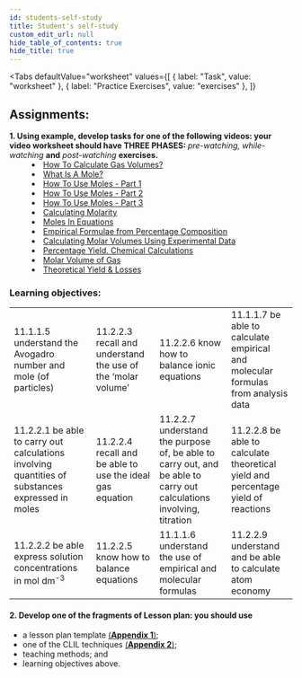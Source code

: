 ```yaml
---
id: students-self-study
title: Student's self-study
custom_edit_url: null
hide_table_of_contents: true
hide_title: true
---
```



<Tabs
  defaultValue="worksheet"
  values={[
    { label: "Task", value: "worksheet" },
    { label: "Practice Exercises", value: "exercises" },
  ]}
>

<TabItem value="worksheet">

## Assignments:

<dl>
  <dt>
    <strong>
      1. Using example, develop tasks for one of the following videos: your
      video worksheet should have THREE PHASES:
    </strong>
    <em> pre-watching, while-watching</em> <strong>and</strong> <em>
      post-watching
    </em> <strong>exercises.</strong>
  </dt>
  <dd>
    <li>
      <a href='https://youtu.be/_CyIgvYNolE'>
        How To Calculate Gas Volumes? 
      </a>
    </li>
    <li>
      <a href='https://youtu.be/imO0-wAZAEI'>
        What Is A Mole?
      </a>
    </li>
    <li>
      <a href='https://youtu.be/UxOC6PGKkmo'>
        How To Use Moles - Part 1
      </a>
    </li>
    <li>
      <a href='https://youtu.be/rNOyYegPsiE'>
        How To Use Moles - Part 2 
      </a>
    </li>
    <li>
      <a href='https://youtu.be/b_JS_Ubqogs'>
        How To Use Moles - Part 3
      </a>
    </li>
    <li>
      <a href='https://youtu.be/6VH1Joe64b8'>
        Calculating Molarity
      </a>
    </li>
    <li>
      <a href='https://youtu.be/hy7lQtv10Oo'>
        Moles In Equations
      </a>
    </li>
    <li>
      <a href='https://youtu.be/5xVTw6LFG2E'>
        Empirical Formulae from Percentage Composition
      </a>
    </li>
    <li>
      <a href='https://youtu.be/lRiOW9GiFcE'>
        Calculating Molar Volumes Using Experimental Data 
      </a>
    </li>
    <li>
      <a href='https://youtu.be/pFmCn-cwOW8'>
        Percentage Yield. Chemical Calculations
      </a>
    </li>
    <li>
      <a href='https://youtu.be/UCmYSIjOnUA'>
        Molar Volume of Gas 
      </a>
    </li>
    <li>
      <a href='https://youtu.be/3QNKmMNO5wA'>
        Theoretical Yield & Losses 
      </a>
    </li>
  </dd>
</dl>

### Learning objectives:

<table>
  <tr>
    <td>
      11.1.1.5 understand the Avogadro number and mole (of particles)
    </td>
    <td>
      11.2.2.3 recall and understand the use of the ‘molar volume’
    </td>
    <td>
      11.2.2.6 know how to balance ionic equations
    </td>
    <td>
      11.1.1.7 be able to calculate empirical and molecular formulas from analysis data
    </td>
  </tr>
  <tr>
    <td>
      11.2.2.1 be able to carry out calculations involving quantities of substances expressed in moles
    </td>
    <td>
      11.2.2.4 recall and be able to use the ideal gas equation
    </td>
    <td>
      11.2.2.7 understand the purpose of, be able to carry out, and be able to carry out calculations involving, titration
    </td>
    <td>
      11.2.2.8 be able to calculate theoretical yield and percentage yield of reactions
    </td>
  </tr>
  <tr>
    <td>
      11.2.2.2 be able express solution concentrations in mol dm<sup>-3</sup>
    </td>
    <td>
      11.2.2.5 know how to balance equations
    </td>
    <td>
      11.1.1.6 understand the use of empirical and molecular formulas
    </td>
    <td>
      11.2.2.9 understand and be able to calculate atom economy
    </td>
  </tr>
</table>

#### 2. Develop one of the fragments of Lesson plan: you should use

- a lesson plan template [(**Appendix 1**)](../appendix/1);
- one of the CLIL techniques [(**Appendix 2**)](../appendix/2);
- teaching methods; and
- learning objectives above.


</TabItem>

<TabItem value="exercises">
  <Frame src="https://learningapps.org/watch?v=pxtj1tzdj21" height="480px" />
</TabItem>

</Tabs>

